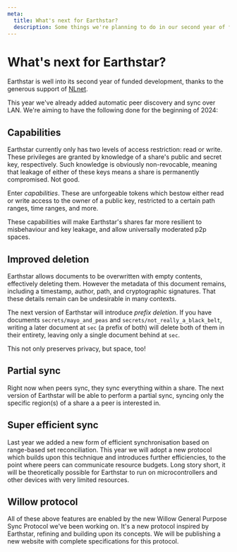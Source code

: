 ```yaml
---
meta:
  title: What's next for Earthstar?
  description: Some things we're planning to do in our second year of funded development.
---
```


# What's next for Earthstar?

Earthstar is well into its second year of funded development, thanks to the generous support of [NLnet](https://nlnet.nl).

This year we've already added automatic peer discovery and sync over LAN. We're aiming to have the following done for the beginning of 2024:

## Capabilities

Earthstar currently only has two levels of access restriction: read or write. These privileges are granted by knowledge of a share's public and secret key, respectively. Such knowledge is obviously non-revocable, meaning that leakage of either of these keys means a share is permanently compromised. Not good.

Enter _capabilities_. These are unforgeable tokens which bestow either read or write access to the owner of a public key, restricted to a certain path ranges, time ranges, and more. 

These capabilities will make Earthstar's shares far more resilient to misbehaviour and key leakage, and allow universally moderated p2p spaces.

## Improved deletion

Earthstar allows documents to be overwritten with empty contents, effectively deleting them. However the metadata of this document remains, including a timestamp, author, path, and cryptographic signatures. That these details remain can be undesirable in many contexts.

The next version of Earthstar will introduce _prefix deletion_. If you have documents `secrets/mayo_and_peas` and `secrets/not_really_a_black_belt`, writing a later document at `sec` (a prefix of both) will delete both of them in their entirety, leaving only a single document behind at `sec`.

This not only preserves privacy, but space, too!

## Partial sync

Right now when peers sync, they sync everything within a share. The next version of Earthstar will be able to perform a partial sync, syncing only the specific region(s) of a share a a peer is interested in.

## Super efficient sync

Last year we added a new form of efficient synchronisation based on range-based set reconciliation. This year we will adopt a new protocol which builds upon this technique and introduces further efficiencies, to the point where peers can communicate resource budgets. Long story short, it will be theoretically possible for Earthstar to run on microcontrollers and other devices with very limited resources.

## Willow protocol

All of these above features are enabled by the new Willow General Purpose Sync Protocol we've been working on. It's a new protocol inspired by Earthstar, refining and building upon its concepts. We will be publishing a new website with complete specifications for this protocol.

